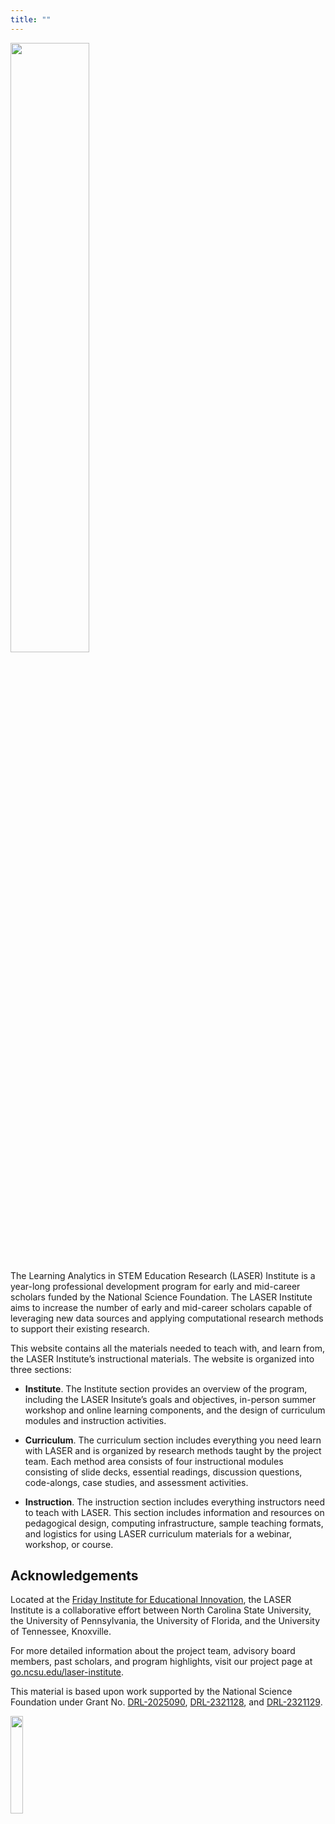 ```yaml
---
title: ""
---
```


![](images/laser-logo.png){width="50%"}

The Learning Analytics in STEM Education Research (LASER) Institute is a year-long professional development program for early and mid-career scholars funded by the National Science Foundation. The LASER Institute aims to increase the number of early and mid-career scholars capable of leveraging new data sources and applying computational research methods to support their existing research.

This website contains all the materials needed to teach with, and learn from, the LASER Institute's instructional materials. The website is organized into three sections:

-   **Institute**. The Institute section provides an overview of the program, including the LASER Insitute's goals and objectives, in-person summer workshop and online learning components, and the design of curriculum modules and instruction activities.

-   **Curriculum**. The curriculum section includes everything you need learn with LASER and is organized by research methods taught by the project team. Each method area consists of four instructional modules consisting of slide decks, essential readings, discussion questions, code-alongs, case studies, and assessment activities.

-   **Instruction**. The instruction section includes everything instructors need to teach with LASER. This section includes information and resources on pedagogical design, computing infrastructure, sample teaching formats, and logistics for using LASER curriculum materials for a webinar, workshop, or course.

## Acknowledgements

Located at the [Friday Institute for Educational Innovation](https://fi.ncsu.edu), the LASER Institute is a collaborative effort between North Carolina State University, the University of Pennsylvania, the University of Florida, and the University of Tennessee, Knoxville.

For more detailed information about the project team, advisory board members, past scholars, and program highlights, visit our project page at [go.ncsu.edu/laser-institute](https://go.ncsu.edu/laser-institute).

This material is based upon work supported by the National Science Foundation under Grant No. [DRL-2025090](https://www.nsf.gov/awardsearch/showAward?AWD_ID=2025090&HistoricalAwards=false), [DRL-2321128](https://www.nsf.gov/awardsearch/showAward?AWD_ID=2321128&HistoricalAwards=false), and [DRL-2321129](https://www.nsf.gov/awardsearch/showAward?AWD_ID=2321129&HistoricalAwards=false).

![](images/nsf.png){width="20%"}
